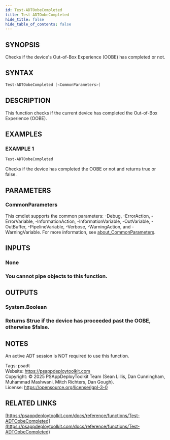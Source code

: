 ```yaml
---
id: Test-ADTOobeCompleted
title: Test-ADTOobeCompleted
hide_title: false
hide_table_of_contents: false
---
```


## SYNOPSIS

Checks if the device's Out-of-Box Experience (OOBE) has completed or not.

## SYNTAX

```powershell
Test-ADTOobeCompleted [<CommonParameters>]
```

## DESCRIPTION

This function checks if the current device has completed the Out-of-Box Experience (OOBE).

## EXAMPLES

### EXAMPLE 1

```powershell
Test-ADTOobeCompleted
```

Checks if the device has completed the OOBE or not and returns true or false.

## PARAMETERS

### CommonParameters

This cmdlet supports the common parameters: -Debug, -ErrorAction, -ErrorVariable, -InformationAction, -InformationVariable, -OutVariable, -OutBuffer, -PipelineVariable, -Verbose, -WarningAction, and -WarningVariable. For more information, see [about_CommonParameters](http://go.microsoft.com/fwlink/?LinkID=113216).

## INPUTS

### None

### You cannot pipe objects to this function.
## OUTPUTS

### System.Boolean

### Returns $true if the device has proceeded past the OOBE, otherwise $false.
## NOTES
An active ADT session is NOT required to use this function.

Tags: psadt<br />
Website: https://psappdeploytoolkit.com<br />
Copyright: © 2025 PSAppDeployToolkit Team (Sean Lillis, Dan Cunningham, Muhammad Mashwani, Mitch Richters, Dan Gough).<br />
License: https://opensource.org/license/lgpl-3-0

## RELATED LINKS

[https://psappdeploytoolkit.com/docs/reference/functions/Test-ADTOobeCompleted](https://psappdeploytoolkit.com/docs/reference/functions/Test-ADTOobeCompleted)
